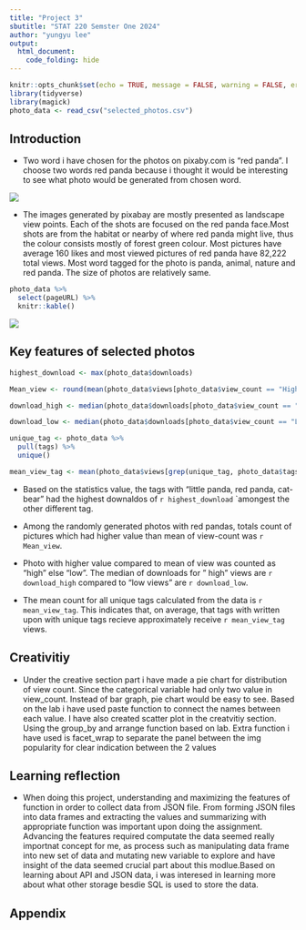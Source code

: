 ```yaml
---
title: "Project 3"
sbutitle: "STAT 220 Semster One 2024"
author: "yungyu lee"
output:
  html_document:
    code_folding: hide
---
```


```r
knitr::opts_chunk$set(echo = TRUE, message = FALSE, warning = FALSE, error = FALSE)
library(tidyverse)
library(magick)
photo_data <- read_csv("selected_photos.csv")
```

## Introduction
* Two word i have chosen for the photos on pixaby.com is "red panda". I choose two words red panda because i thought it would be interesting to see what photo would be generated from chosen word. 

![](top_photos.png)

* The images generated by pixabay are mostly presented as landscape view points. Each of the shots are focused on the red panda face.Most shots are from the habitat or nearby of where red panda might live, thus the colour consists mostly of forest green colour. Most pictures have average 160 likes and most viewed pictures of red panda have 82,222 total views. Most word tagged for the photo is panda, animal, nature and red panda. The size of photos are relatively same. 

```r
photo_data %>%
  select(pageURL) %>%
  knitr::kable()
```
![](my_photos.gif)


## Key features of selected photos
```r
highest_download <- max(photo_data$downloads)

Mean_view <- round(mean(photo_data$views[photo_data$view_count == "High"]),2)

download_high <- median(photo_data$downloads[photo_data$view_count == "High"])

download_low <- median(photo_data$downloads[photo_data$view_count == "Low"])

unique_tag <- photo_data %>%
  pull(tags) %>%
  unique()

mean_view_tag <- mean(photo_data$views[grep(unique_tag, photo_data$tags)])

```

* Based on the statistics value, the tags with "little panda, red panda, cat-bear" had the highest downaldos of `r highest_download` `amongest the other different tag. 

* Among the randomly generated photos with red pandas, totals count of pictures which had higher value than mean of view-count was `r Mean_view`. 

* Photo with higher value compared to mean of view was counted as "high" else "low". The median of downloads for " high" views are `r download_high` compared to "low views" are `r download_low`. 

* The mean count for all unique tags calculated from the data is `r mean_view_tag`. This indicates that, on average, that tags with written upon with unique tags recieve approximately  receive `r mean_view_tag` views.

## Creativitiy
* Under the creative section part i have made a pie chart for distribution of view count. Since the categorical variable had only two value in view_count. Instead of bar graph, pie chart would be easy to see. Based on the lab i have used paste function to connect the names between each value. I have also created scatter plot in the creatvitiy section. Using the group_by and arrange function based on lab. Extra function i have used is facet_wrap to separate the panel between the img popularity for clear indication between the 2 values

## Learning reflection
* When doing this project, understanding and maximizing the features of function in order to collect data from JSON file. From forming JSON files into data frames and extracting the values and summarizing with appropriate function was important upon doing the assignment. Advancing the features required computate the data seemed really importnat concept for me, as process such as manipulating data frame into new set of data and mutating new variable to explore and have insight of the data seemed crucial part about this modlue.Based on learning about API and JSON data, i was interesed in learning more about what other storage besdie SQL is used to store the data.

## Appendix

```r



```
